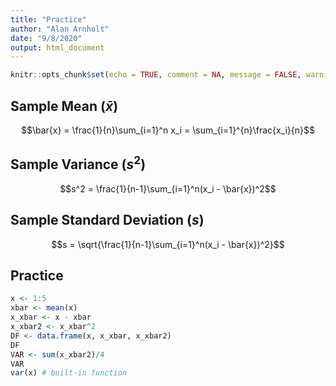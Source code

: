 ```yaml
---
title: "Practice"
author: "Alan Arnholt"
date: "9/8/2020"
output: html_document
---
```


```r
knitr::opts_chunk$set(echo = TRUE, comment = NA, message = FALSE, warning = FALSE)
```

## Sample Mean ($\bar{x}$)

$$\bar{x} = \frac{1}{n}\sum_{i=1}^n x_i = \sum_{i=1}^{n}\frac{x_i}{n}$$

## Sample Variance ($s^2$)

$$s^2 = \frac{1}{n-1}\sum_{i=1}^n(x_i - \bar{x})^2$$

## Sample Standard Deviation ($s$)

$$s = \sqrt{\frac{1}{n-1}\sum_{i=1}^n(x_i - \bar{x})^2}$$

## Practice

```r
x <- 1:5
xbar <- mean(x)
x_xbar <- x - xbar
x_xbar2 <- x_xbar^2
DF <- data.frame(x, x_xbar, x_xbar2)
DF
VAR <- sum(x_xbar2)/4
VAR
var(x) # built-in function
```

